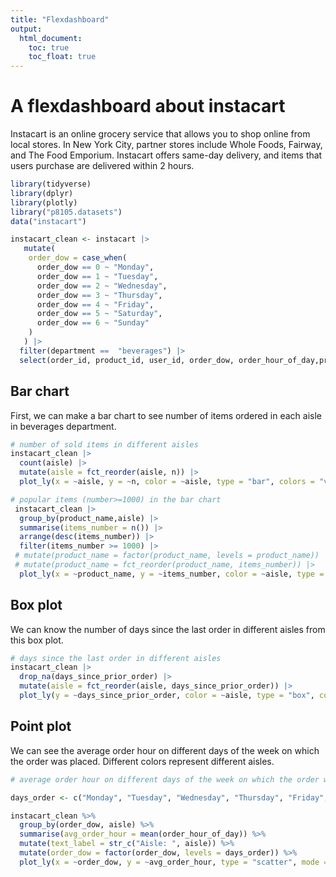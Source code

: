 ```yaml
---
title: "Flexdashboard"
output: 
  html_document:
    toc: true
    toc_float: true
---
```


# A flexdashboard about instacart

Instacart is an online grocery service that allows you to shop online from local stores. In New York City, partner stores include Whole Foods, Fairway, and The Food Emporium. Instacart offers same-day delivery, and items that users purchase are delivered within 2 hours.


```r
library(tidyverse)
library(dplyr)
library(plotly)
library("p8105.datasets")
data("instacart")

instacart_clean <- instacart |>
   mutate(
    order_dow = case_when(
      order_dow == 0 ~ "Monday",
      order_dow == 1 ~ "Tuesday",
      order_dow == 2 ~ "Wednesday",
      order_dow == 3 ~ "Thursday",
      order_dow == 4 ~ "Friday",
      order_dow == 5 ~ "Saturday",
      order_dow == 6 ~ "Sunday"
    )
   ) |>
  filter(department ==	"beverages") |>
  select(order_id, product_id, user_id, order_dow, order_hour_of_day,product_name, aisle, department,days_since_prior_order)

```
## Bar chart

First, we can make a bar chart to see number of items ordered in each aisle in beverages department.

```r
# number of sold items in different aisles
instacart_clean |>
  count(aisle) |>
  mutate(aisle = fct_reorder(aisle, n)) |> 
  plot_ly(x = ~aisle, y = ~n, color = ~aisle, type = "bar", colors = "viridis")

```

```r
# popular items (number>=1000) in the bar chart
 instacart_clean |> 
  group_by(product_name,aisle) |>
  summarise(items_number = n()) |>
  arrange(desc(items_number)) |> 
  filter(items_number >= 1000) |>
 # mutate(product_name = factor(product_name, levels = product_name)) |>
 # mutate(product_name = fct_reorder(product_name, items_number)) |>
  plot_ly(x = ~product_name, y = ~items_number, color = ~aisle, type = "bar", colors = "viridis")

```

## Box plot

We can know the number of days since the last order in different aisles from this box plot.

```r
# days since the last order in different aisles
instacart_clean |> 
  drop_na(days_since_prior_order) |>
  mutate(aisle = fct_reorder(aisle, days_since_prior_order)) |> 
  plot_ly(y = ~days_since_prior_order, color = ~aisle, type = "box", colors = "viridis")

```
## Point plot

We can see the average order hour on different days of the week on which the order was placed. Different colors represent different aisles.

```r
# average order hour on different days of the week on which the order was placed

days_order <- c("Monday", "Tuesday", "Wednesday", "Thursday", "Friday", "Saturday", "Sunday")

instacart_clean %>%
  group_by(order_dow, aisle) %>%
  summarise(avg_order_hour = mean(order_hour_of_day)) %>%
  mutate(text_label = str_c("Aisle: ", aisle)) %>%
  mutate(order_dow = factor(order_dow, levels = days_order)) %>%
  plot_ly(x = ~order_dow, y = ~avg_order_hour, type = "scatter", mode = "markers", color = ~aisle, colors = "viridis", text = ~text_label)
```